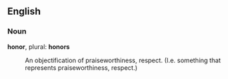 ==English==
===Noun===
'''honor''', plural: '''honors'''
: An objectification of praiseworthiness, respect.  (I.e. something that represents praiseworthiness, respect.)